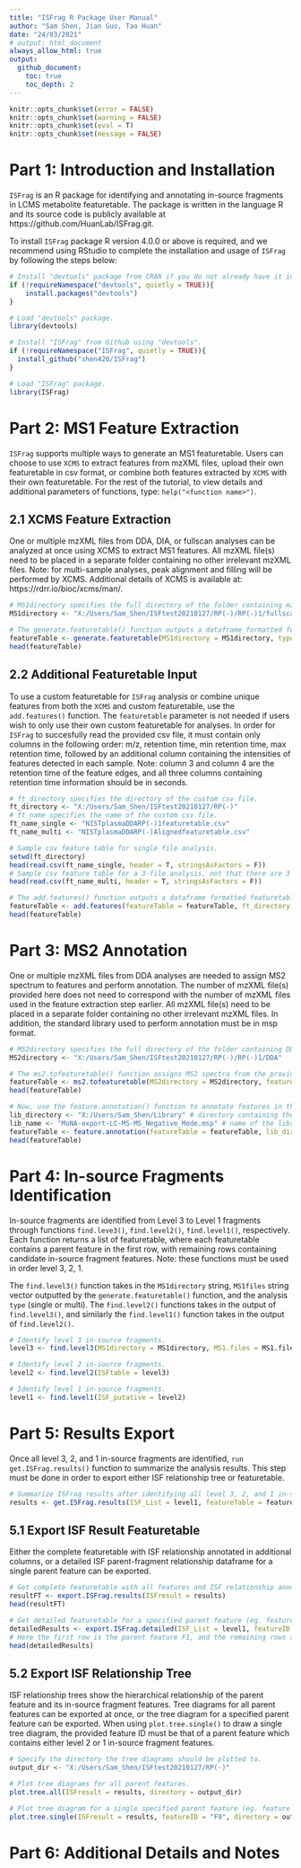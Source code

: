 ---
title: "ISFrag R Package User Manual"
author: "Sam Shen, Jian Guo, Tao Huan"
date: "24/03/2021"
# output: html_document
always_allow_html: true
output:
  github_document:
    toc: true
    toc_depth: 2
---

```{r setup, include=FALSE}
knitr::opts_chunk$set(error = FALSE)
knitr::opts_chunk$set(warning = FALSE)
knitr::opts_chunk$set(eval = T)
knitr::opts_chunk$set(message = FALSE)
```

# Part 1: Introduction and Installation
`ISFrag` is an R package for identifying and annotating in-source fragments in LCMS metabolite featuretable.
The package is written in the language R and its source code is publicly available at https://github.com/HuanLab/ISFrag.git.

To install `ISFrag` package R version 4.0.0 or above is required, and we recommend using RStudio to complete the installation and usage of `ISFrag` by following the steps below:
```{r}
# Install "devtools" package from CRAN if you do not already have it installed.
if (!requireNamespace("devtools", quietly = TRUE)){
    install.packages("devtools")
}

# Load "devtools" package.
library(devtools)

# Install "ISFrag" from Github using "devtools".
if (!requireNamespace("ISFrag", quietly = TRUE)){
  install_github("shen420/ISFrag")
}

# Load "ISFrag" package.
library(ISFrag)
```

# Part 2: MS1 Feature Extraction
`ISFrag` supports multiple ways to generate an MS1 featuretable. Users can choose to use `XCMS` to extract features from mzXML files, upload their own featuretable in csv format, or combine both features extracted by `XCMS` with their own featuretable. For the rest of the tutorial, to view details and additional parameters of functions, type: `help("<function name>")`.

## 2.1 XCMS Feature Extraction
One or multiple mzXML files from DDA, DIA, or fullscan analyses can be analyzed at once using XCMS to extract MS1 features. All mzXML file(s) need to be placed in a separate folder containing no other irrelevant mzXML files. Note: for multi-sample analyses, peak alignment and filling will be performed by XCMS. Additional details of XCMS is available at: https://rdrr.io/bioc/xcms/man/.
```{r}
# MS1directory specifies the full directory of the folder containing mzXML file(s).
MS1directory <- "X:/Users/Sam_Shen/ISFtest20210127/RP(-)/RP(-)1/fullscan"

# The generate.featuretable() function outputs a dataframe formatted featuretable as well as an MSnbase object.
featureTable <- generate.featuretable(MS1directory = MS1directory, type = "single", peakwidth = c(5,20))
head(featureTable)
```

## 2.2 Additional Featuretable Input
To use a custom featuretable for `ISFrag` analysis or combine unique features from both the `XCMS` and custom featuretable, use the `add.features()` function. The `featuretable` parameter is not needed if users wish to only use their own custom featuretable for analyses. In order for `ISFrag` to succesfully read the provided csv file, it must contain only columns in the following order: m/z, retention time, min retention time, max retention time, followed by an additional column containing the intensities of features detected in each sample. Note: column 3 and column 4 are the retention time of the feature edges, and all three columns containing retention time information should be in seconds.
```{r}
# ft_directory specifies the directory of the custom csv file.
ft_directory <- "X:/Users/Sam_Shen/ISFtest20210127/RP(-)"
# ft_name specifies the name of the custom csv file.
ft_name_single <- "NISTplasmaDDARP(-)1featuretable.csv"
ft_name_multi <- "NISTplasmaDDARP(-)Alignedfeaturetable.csv"

# Sample csv feature table for single file analysis.
setwd(ft_directory)
head(read.csv(ft_name_single, header = T, stringsAsFactors = F))
# Sample csv feature table for a 3-file analysis, not that there are 3 columns containing feature intensity from each sample.
head(read.csv(ft_name_multi, header = T, stringsAsFactors = F))

# The add.features() function outputs a dataframe formatted featuretable containing
featureTable <- add.features(featureTable = featureTable, ft_directory = ft_directory, ft_name = ft_name_single)
head(featureTable)
```

# Part 3: MS2 Annotation
One or multiple mzXML files from DDA analyses are needed to assign MS2 spectrum to features and perform annotation. The number of mzXML file(s) provided here does not need to correspond with the number of mzXML files used in the feature extraction step earlier. All mzXML file(s) need to be placed in a separate folder containing no other irrelevant mzXML files. In addition, the standard library used to perform annotation must be in msp format.
```{r}
# MS2directory specifies the full directory of the folder containing DDA mzXML file(s).
MS2directory <- "X:/Users/Sam_Shen/ISFtest20210127/RP(-)/RP(-)1/DDA"

# The ms2.tofeaturetable() function assigns MS2 spectra from the provided DDA files to the MS1 featuretable. It returns a new featuretable with additional columns containing MS2 fragment information.
featureTable <- ms2.tofeaturetable(MS2directory = MS2directory, featureTable = featureTable)
head(featureTable)

# Now, use the feature.annotation() function to annotate features in the featuretable against a standard database in msp format.This functions returns a featuretable containing additional columns with annotation information.
lib_directory <- "X:/Users/Sam_Shen/Library" # directory containing the library file
lib_name <- "MoNA-export-LC-MS-MS_Negative_Mode.msp" # name of the library file
featureTable <- feature.annotation(featureTable = featureTable, lib_directory = lib_directory, lib_name = lib_name, dp = 0.1)
head(featureTable)
```

# Part 4: In-source Fragments Identification
In-source fragments are identified from Level 3 to Level 1 fragments through functions `find.leve3()`, `find.level2()`, `find.level1()`, respectively. Each function returns a list of featuretable, where each featuretable contains a parent feature in the first row, with remaining rows containing candidate in-source fragment features. Note: these functions must be used in order level 3, 2, 1.

The `find.level3()` function takes in the `MS1directory` string, `MS1files` string vector outputted  by the `generate.featuretable()` function, and the analysis `type` (single or multi). The `find.level2()` functions takes in the output of `find.level3()`, and similarly the `find.level1()` function takes in the output of `find.level2()`.
```{r}
# Identify level 3 in-source fragments.
level3 <- find.level3(MS1directory = MS1directory, MS1.files = MS1.files, featureTable = featureTable, type = "single")

# Identify level 2 in-source fragments.
level2 <- find.level2(ISFtable = level3)

# Identify level 1 in-source fragments.
level1 <- find.level1(ISF_putative = level2)
```

# Part 5: Results Export
Once all level 3, 2, and 1 in-source fragments are identified, `run get.ISFrag.results()` function to summarize the analysis results. This step must be done in order to export either ISF relationship tree or featuretable.
```{r}
# Summarize ISFrag results after identifying all level 3, 2, and 1 in-source fragments.
results <- get.ISFrag.results(ISF_List = level1, featureTable = featureTable)
```

## 5.1 Export ISF Result Featuretable
Either the complete featuretable with ISF relationship annotated in additional columns, or a detailed ISF parent-fragment relationship dataframe for a single parent feature can be exported.
```{r}
# Get complete featuretable with all features and ISF relationship annotations.
resultFT <- export.ISFrag.results(ISFresult = results)
head(resultFT)

# Get detailed featuretable for a specified parent feature (eg. feature F1).
detailedResults <- export.ISFrag.detailed(ISF_List = level1, featureID = "F1")
# Here the first row is the parent feature F1, and the remaining rows are its in-source fragment features.
head(detailedResults)
```

## 5.2 Export ISF Relationship Tree
ISF relationship trees show the hierarchical relationship of the parent feature and its in-source fragment features. Tree diagrams for all parent features can be exported at once, or the tree diagram for a specified parent feature can be exported. When using `plot.tree.single()` to draw a single tree diagram, the provided feature ID must be that of a parent feature which contains either level 2 or 1 in-source fragment features.
```{r, eval=FALSE}
# Specify the directory the tree diagrams should be plotted to.
output_dir <- "X:/Users/Sam_Shen/ISFtest20210127/RP(-)"

# Plot tree diagrams for all parent features.
plot.tree.all(ISFresult = results, directory = output_dir)

# Plot tree diagram for a single specified parent feature (eg. feature F9).
plot.tree.single(ISFresult = results, featureID = "F9", directory = output_dir)
```

# Part 6: Additional Details and Notes
